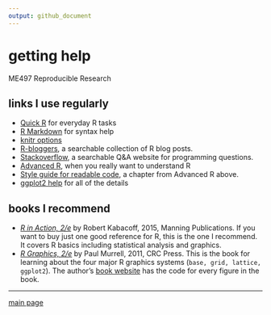 ```yaml
---
output: github_document
---
```



# getting help

ME497 Reproducible Research

## links I use regularly  

- [Quick R](http://www.statmethods.net/) for everyday R tasks  
- [R Markdown](http://rmarkdown.rstudio.com/) for syntax help  
- [knitr options](http://yihui.name/knitr/options/) 
- [R-bloggers](https://www.r-bloggers.com/), a searchable collection of R blog posts. 
- [Stackoverflow](http://stackoverflow.com/questions/tagged/r), a searchable Q&A website for programming questions. 
- [Advanced R](http://adv-r.had.co.nz/), when you really want to understand R
- [Style guide for readable code](http://adv-r.had.co.nz/Style.html), a   chapter from Advanced R above. 
- [ggplot2 help](http://docs.ggplot2.org/current/index.html) for all of the details 

## books I recommend

- [*R in Action, 2/e*](https://www.manning.com/books/r-in-action-second-edition) by Robert Kabacoff, 2015, Manning Publications. If you want to buy just one good reference for R, this is the one I recommend. It covers R basics including statistical analysis and graphics. 
- [*R Graphics, 2/e*](https://www.crcpress.com/R-Graphics-Second-Edition/Murrell/p/book/9781439831762) by Paul Murrell, 2011, CRC Press. This is the book for learning about the four major R graphics systems (`base, grid, lattice, ggplot2`).  The author's [book website](https://www.stat.auckland.ac.nz/~paul/RG2e/) has the code for every figure in the book. 


---

[main page](../README.md)
